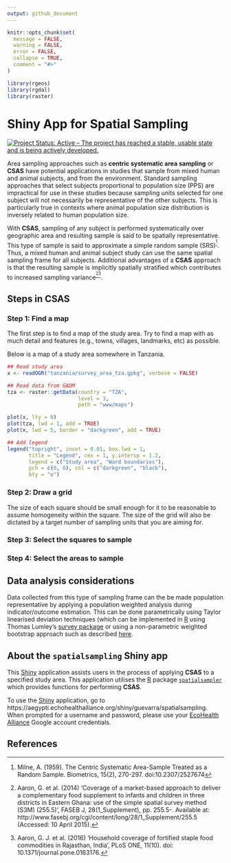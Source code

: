 ```yaml
---
output: github_document
---
```


<!-- README.md is generated from README.Rmd. Please edit that file -->

```r
knitr::opts_chunk$set(
  message = FALSE,
  warning = FALSE,
  error = FALSE,
  collapse = TRUE,
  comment = "#>"
)

library(rgeos)
library(rgdal)
library(raster)
```

# Shiny App for Spatial Sampling

<!-- badges: start -->
[![Project Status: Active – The project has reached a stable, usable state and is being actively developed.](https://www.repostatus.org/badges/latest/active.svg)](https://www.repostatus.org/#active)
<!-- badges: end -->

Area sampling approaches such as **centric systematic area sampling** or **CSAS** have potential applications in studies that sample from mixed human and animal subjects, and from the environment. Standard sampling approaches that select subjects proportional to population size (PPS) are impractical for use in these studies because sampling units selected for one subject will not necessarily be representative of the other subjects. This is particularly true in contexts where animal population size distribution is inversely related to human population size.

With **CSAS**, sampling of any subject is performed systematically over geographic area and resulting sample is said to be spatially representative. This type of sample is said to approximate a simple random sample (SRS)<sup>[^1]</sup>. Thus, a mixed human and animal subject study can use the same spatial sampling frame for all subjects. Additional advantages of a **CSAS** approach is that the resulting sample is implicitly spatially stratified which contributes to increased sampling variance<sup>[^2][^3]</sup>.

## Steps in CSAS

### Step 1: Find a map

The first step is to find a map of the study area. Try to find a map with as much detail and features (e.g., towns, villages, landmarks, etc) as possible.

Below is a map of a study area somewhere in Tanzania.

```r
## Read study area
x <- readOGR("tanzania/survey_area_tza.gpkg", verbose = FALSE)

## Read data from GADM
tza <- raster::getData(country = "TZA",
                       level = 3,
                       path = "www/maps")

plot(x, lty = 0)
plot(tza, lwd = 1, add = TRUE)
plot(x, lwd = 5, border = "darkgreen", add = TRUE)

## Add legend
legend("topright", inset = 0.01, box.lwd = 1,
       title = "Legend", cex = 1, y.intersp = 1.2,
       legend = c("Study area", "Ward boundaries"),
       pch = c(0, 0), col = c("darkgreen", "black"), 
       bty = "o")
```

### Step 2: Draw a grid

The size of each square should be small enough for it to be reasonable to assume homogeneity within the square. The size of the grid will also be dictated by a target number of sampling units that you are aiming for.

### Step 3: Select the squares to sample


### Step 4: Select the areas to sample


## Data analysis considerations

Data collected from this type of sampling frame can the be made population representative by applying a population weighted analysis during indicator/outcome estimation. This can be done parametrically using Taylor linearised deviation techniques (which can be implemented in [R](https://cran.r-project.org) using Thomas Lumley's [survey package](https://cran.r-project.org/web/packages/survey/survey.pdf) or using a non-parametric weighted bootstrap approach such as described [here](https://github.com/rapidsurvys/bbw).


## About the `spatialsampling` Shiny app

This [Shiny](https://cran.r-project.org/web/packages/survey/survey.pdf) application assists users in the process of applying **CSAS** to a specified study area. This application utilises the [R](https://cran.r-project.org) package [`spatialsampler`](https://github.com/spatialworks/spatialsampler) which provides functions for performing **CSAS**.

To use the [Shiny](https://cran.r-project.org/web/packages/survey/survey.pdf) application, go to https://aegypti.echohealthalliance.org/shiny/guevarra/spatialsampling. When prompted for a username and password, please use your [EcoHealth Alliance](https://www.ecohealthalliance.org) Google account credentials.

## References

[^1]: Milne, A. (1959). The Centric Systematic Area-Sample Treated as a Random Sample. Biometrics, 15(2), 270-297. doi:10.2307/2527674

[^2]: Aaron, G. et al. (2014) ‘Coverage of a market-based approach to deliver a complementary food supplement to infants and children in three districts in Eastern Ghana: use of the simple spatial survey method (S3M) (255.5)’, FASEB J, 28(1_Supplement), pp. 255.5-. Available at: http://www.fasebj.org/cgi/content/long/28/1_Supplement/255.5 (Accessed: 10 April 2015).

[^3]: Aaron, G. J. et al. (2016) ‘Household coverage of fortified staple food commodities in Rajasthan, India’, PLoS ONE, 11(10). doi: 10.1371/journal.pone.0163176.

